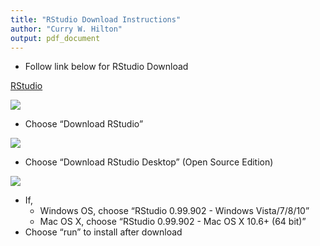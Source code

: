 ```yaml
---
title: "RStudio Download Instructions"
author: "Curry W. Hilton"
output: pdf_document
---
```


- Follow link below for RStudio Download

[RStudio](https://www.rstudio.com/)  

![](rstudio.png)

- Choose "Download RStudio"

![](rstudio-desk.png)

- Choose "Download RStudio Desktop" (Open Source Edition)

![](rstudio-installer.png)

- If,
    - Windows OS, choose "RStudio 0.99.902 - Windows Vista/7/8/10"
    - Mac OS X, choose "RStudio 0.99.902 - Mac OS X 10.6+ (64 bit)"
    
- Choose "run" to install after download